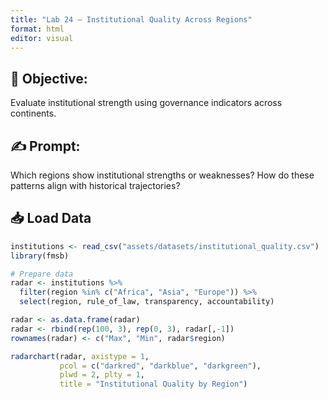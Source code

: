 ```yaml
---
title: "Lab 24 – Institutional Quality Across Regions"
format: html
editor: visual
---
```


## 🧭 Objective:   
Evaluate institutional strength using governance indicators across continents.

## ✍️ Prompt:  
Which regions show institutional strengths or weaknesses? How do these patterns align with historical trajectories?

## 📥 Load Data
```r
institutions <- read_csv("assets/datasets/institutional_quality.csv")
library(fmsb)

# Prepare data
radar <- institutions %>%
  filter(region %in% c("Africa", "Asia", "Europe")) %>%
  select(region, rule_of_law, transparency, accountability)

radar <- as.data.frame(radar)
radar <- rbind(rep(100, 3), rep(0, 3), radar[,-1])
rownames(radar) <- c("Max", "Min", radar$region)

radarchart(radar, axistype = 1,
           pcol = c("darkred", "darkblue", "darkgreen"),
           plwd = 2, plty = 1,
           title = "Institutional Quality by Region")
```



